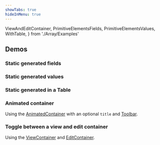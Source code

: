 ```yaml
---
showTabs: true
hideInMenu: true
---
```


  ViewAndEditContainer,
  PrimitiveElementsFields,
  PrimitiveElementsValues,
  WithTable,
} from './Array/Examples'

## Demos

### Static generated fields

<PrimitiveElementsFields />

### Static generated values

<PrimitiveElementsValues />

### Static generated in a Table

<WithTable />

### Animated container

Using the [AnimatedContainer](/uilib/extensions/forms/Iterate/AnimatedContainer/) with an optional `title` and [Toolbar](/uilib/extensions/forms/Iterate/Toolbar/).

<AnimatedContainer />

### Toggle between a view and edit container

Using the [ViewContainer](/uilib/extensions/forms/Iterate/ViewContainer/) and [EditContainer](/uilib/extensions/forms/Iterate/EditContainer/).

<ViewAndEditContainer />
